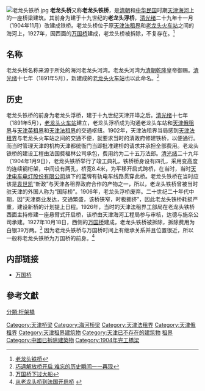 [[File:老龙头铁桥.jpg|thumb]]
'''老龙头桥'''又称'''老龙头铁桥'''，是[[清朝|清朝]]和[[中华民国|中华民国]]时期[[天津|天津]][[海河|海河]]上的一座桥梁建筑。其前身为建于十九世纪的'''老龙头浮桥'''，[[清|清]][[光绪|光绪]]二十九年十一月（1904年11月）改建成铁桥。老龙头桥位于原[[天津法租界|天津法租界]]和[[老龙头火车站|老龙头火车站]]之间的海河上，1927年，因西面的[[万国桥|万国桥]]建成，老龙头桥被拆除，不复存在。<ref>[http://news.enorth.com.cn/system/2010/04/02/004573756.shtml 老龙头铁桥]</ref>

== 名称 ==
老龙头桥名称来源于所处的海河老龙头河湾。老龙头河湾为[[清朝|清朝]][[乾隆|乾隆]]皇帝御赐。[[清|清]][[光绪|光绪]]十七年（1891年5月），新建成的[[老龙头火车站|老龙头火车站]]也以此命名。<ref>[http://www.022net.com/2010/10-20/471639303186675.html 巧遇解放桥开启 难忘的历史瞬间一一再现]{{dead link|date=2018年4月 |bot=InternetArchiveBot |fix-attempted=yes }}</ref>

== 历史 ==

老龙头铁桥的前身为老龙头浮桥，建于十九世纪天津开埠之后。[[清|清]][[光绪|光绪]]十七年（1891年5月），[[老龙头火车站|老龙头火车站]]建立，老龙头浮桥成为沟通老龙头车站和[[天津俄租界|天津俄租界]]与[[天津英租界|天津英租界]]和[[天津法租界|天津法租界]]的交通枢纽。1902年，天津法租界当局感到[[天津法租界|天津法租界]]与老龙头火车站之间的交通不便，就要求当时的清政府修建铁桥，以便通行。而当时管理天津的机构天津都统衙门当即批准建桥的请求并承担全部费用。老龙头铁桥的建设工程由法国费福林公司承包，费用约为二十五万法郎。[[清|清]][[光绪|光绪]]二十九年（1904年1月9日），老龙头铁桥举行了竣工典礼，铁桥桥身设有四孔，采用变高度的连续钢桁架，中间设有两孔，桥宽8.4米，为平移开启式跨桥，在当时，当时[[天津电车电灯股份有限公司|天津电车电灯股份有限公司]]旗下的蓝牌有轨电车线路贯穿此桥。老龙头铁桥在当时应该是[[袁世凯|袁世凯]]“新政”与天津各租界政府合作的产物之一，所以，老龙头铁桥曾被当时驻天津的外国人称为“国际桥”。1906年，老龙头浮桥废弃。二十世纪二十年代中期，因“天津商业发达，交通繁盛，该桥狭窄，时极拥挤”，因此老龙头铁桥耗损严重，建设新桥的计划提上日程。1926年，当时的天津法租界工部局在老龙头铁桥西面主持修建一座悬臂式开启桥，该桥由天津海河工程局参与审核，达德与施奈公司承建。1927年10月18日，西侧的[[万国桥|万国桥]]建成，老龙头铁桥被拆除，拆除费用为白银39万两。<ref>[http://www.022net.com/2005/7-20/19260084300.html 万国桥下过大船]{{dead link|date=2018年4月 |bot=InternetArchiveBot |fix-attempted=yes }}</ref> 因为老龙头铁桥与万国桥时间上有继承关系并且位置很近，所以一般称老龙头铁桥为万国桥的前身。<ref>[http://www.tjhp.gov.cn/servlet/ContentServer?cid=1126858827037&pagename=tjhp%2FHPart%2Fxxhcont-1&c=HPart&p1=1126858477258 从老龙头桥到法国开启桥] {{webarchive|url=https://web.archive.org/web/20160304192853/http://www.tjhp.gov.cn/servlet/ContentServer?cid=1126858827037&pagename=tjhp%2FHPart%2Fxxhcont-1&c=HPart&p1=1126858477258 |date=2016-03-04 }}</ref>

== 内部链接 ==
*[[万国桥|万国桥]]

== 參考文獻 ==
{{Reflist}}

{{天津近代历史文化专题}}

[[Category:天津桥梁|Category:天津桥梁]]
[[Category:海河桥梁|Category:海河桥梁]]
[[Category:天津法租界|Category:天津法租界]]
[[Category:天津俄租界|Category:天津俄租界]]
[[Category:天津租界建筑物|Category:天津租界建筑物]]
[[Category:天津已不存在的建筑物|Category:天津已不存在的建筑物]]
[[Category:中国近代建筑|租界]]
[[Category:中國已拆除建築物|Category:中國已拆除建築物]]
[[分類:桁架橋|分類:桁架橋]]
[[Category:1904年完工橋梁|Category:1904年完工橋梁]]